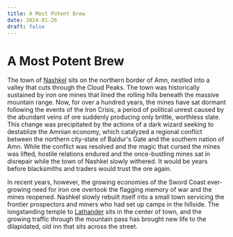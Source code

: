 ```yaml
---
title: A Most Potent Brew
date: 2024-01-26
draft: false
---
```


# A Most Potent Brew 

The town of <a href="https://forgottenmaps.web.app/map/Sword%20Coast/Nashkel">Nashkel</a> sits on the northern border of Amn, nestled into a valley that cuts through the Cloud Peaks. The town was historically sustained by iron ore mines that lined the rolling hills beneath the massive mountain range. Now, for over a hundred years, the mines have sat dormant following the events of the Iron Crisis, a period of political unrest caused by the abundant veins of ore suddenly producing only brittle, worthless slate. This change was precipitated by the actions of a dark wizard seeking to destablize the Amnian economy, which catalyzed a regional conflict between the northern city-state of Baldur's Gate and the southern nation of Amn. While the conflict was resolved and the magic that cursed the mines was lifted, hostile relations endured and the once-bustling mines sat in disrepair while the town of Nashkel slowly withered. It would be years before blacksmiths and traders would trust the ore again.

In recent years, however, the growing economies of the Sword Coast ever-growing need for iron ore overtook the flagging memory of war and the mines reopened. Nashkel slowly rebuilt itself into a small town servicing the frontier prospectors and miners who had set up camps in the hillside. The longstanding temple to <a href="https://forgottenrealms.fandom.com/wiki/Lathander">Lathander</a> sits in the center of town, and the growing traffic through the mountain pass has brought new life to the dilapidated, old inn that sits across the street. 
